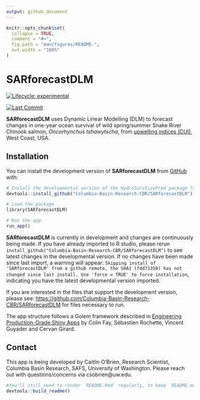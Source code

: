 ```yaml
---
output: github_document
---
```


<!-- README.md is generated from README.Rmd. Please edit that file -->

```r
knitr::opts_chunk$set(
  collapse = TRUE,
  comment = "#>",
  fig.path = "man/figures/README-",
  out.width = "100%"
)
```

# SARforecastDLM

<!-- badges: start -->
[![Lifecycle: experimental](https://img.shields.io/badge/lifecycle-experimental-orange.svg)](https://lifecycle.r-lib.org/articles/stages.html#experimental)
<!-- badges: end -->

<!-- lastcommit: start -->
[![Last Commit](https://img.shields.io/github/last-commit/Columbia-Basin-Research-CBR/SARforecastDLM)](https://github.com/Columbia-Basin-Research-CBR/SARforecastDLM/commits/main)
<!-- lastcommit: end -->


**SARforecastDLM** uses Dynamic Linear Modelling (DLM) to forecast changes in one-year ocean survival of wild spring/summer Snake River Chinook salmon, *Oncorhynchus tshawytscha*, from [upwelling indices (CUI)](https://oceanview.pfeg.noaa.gov/products/upwelling/intro), West Coast, USA. 


## Installation

You can install the development version of **SARforecastDLM** from [GitHub](https://github.com/) with:

``` r
# Install the developmental version of the HydroSurvSizePred package from GitHub
devtools::install_github("Columbia-Basin-Research-CBR/SARforecastDLM")

# Load the package
library(SARforecastDLM)

# Run the app
run_app()
```
**SARforecastDLM** is currently in development and changes are continuously being made. If you have already imported to R studio, please rerun `install_github("Columbia-Basin-Research-CBR/SARforecastDLM")` to see latest changes in the developmental version. If no changes have been made since last import, a warning will appear: `Skipping install of 'SARforecastDLM' from a github remote, the SHA1 (fdd71350) has not changed since last install. Use 'force = TRUE' to force installation`, indicating you have the latest developmental version imported.



If you are interested in the files that support the development version, please see: [https://github.com/Columbia-Basin-Research-CBR/SARforecastDLM](https://github.com/Columbia-Basin-Research-CBR/SARforecastDLM) for files necessary to run. 

The app structure follows a Golem framework described in [Engineering Production-Grade Shiny Apps](https://engineering-shiny.org/setting-up-for-success.html) by Colin Fay, Sébastien Rochette, Vincent Guyader and Cervan Girard.

## Contact

This app is being developed by Caitlin O'Brien, Research Scientist, Columbia Basin Research, SAFS, University of Washington. Please reach out with questions/concerns via csobrien@uw.edu.

```r
#You'll still need to render `README.Rmd` regularly, to keep `README.md` up-to-date. `devtools::build_readme()` is handy for this.
devtools::build_readme()
```

